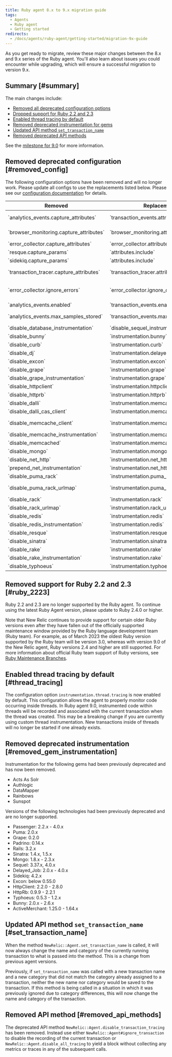 ```yaml
---
title: Ruby agent 8.x to 9.x migration guide
tags:
  - Agents
  - Ruby agent
  - Getting started
redirects:
  - /docs/agents/ruby-agent/getting-started/migration-9x-guide
---
```


As you get ready to migrate, review these major changes between the 8.x and 9.x series of the Ruby agent. You'll also learn about issues you could encounter while upgrading, which will ensure a successful migration to version 9.x.

## Summary [#summary]

The main changes include:

* [Removed all deprecated configuration options](#removed_config)
* [Dropped support for Ruby 2.2 and 2.3](#ruby_2223)
* [Enabled thread tracing by default](#thread_tracing)
* [Removed deprecated instrumentation for gems](#removed_gem_instrumentation)
* [Updated API method `set_transaction_name`](#set_transaction_name)
* [Removed deprecated API methods](#removed_api_methods)

See the [milestone for 9.0](https://github.com/newrelic/newrelic-ruby-agent/milestone/28?closed=1) for more information.

## Removed deprecated configuration [#removed_config]

  The following configuration options have been removed and will no longer work. Please update all configs to use the replacements listed below. Please see our [configuration documentation](/docs/apm/agents/ruby-agent/configuration/ruby-agent-configuration) for details.

<table>
  <thead>
      <tr>
        <th>Removed</th>
        <th>Replacement</th>
        <th>`newrelic.yml` example</th>
      </tr>
  </thead>
  <tbody>
      <tr>
        <td>`analytics_events.capture_attributes`</td>
        <td>`transaction_events.attributes.enabled`</td>
        <td>`transaction_events.attributes.enabled: false`</td>
      </tr>
      <tr>
        <td>`browser_monitoring.capture_attributes`</td>
        <td>`browser_monitoring.attributes.enabled`</td>
        <td>`browser_monitoring.attributes.enabled: false`</td>
      </tr>
      <tr>
        <td>`error_collector.capture_attributes`</td>
        <td>`error_collector.attributes.enabled`</td>
        <td>`error_collector.attributes.enabled: false`</td>
      </tr>
      <tr>
        <td>`resque.capture_params`</td>
        <td>`attributes.include`</td>
        <td>`attributes.include: [&#39;job.resque.args.*&#39;]`</td>
      </tr>
      <tr>
        <td>`sidekiq.capture_params`</td>
        <td>`attributes.include`</td>
        <td>`attributes.include: [&#39;job.sidekiq.args.*&#39;]`</td>
      </tr>
      <tr>
        <td>`transaction_tracer.capture_attributes`</td>
        <td>`transaction_tracer.attributes.enabled`</td>
        <td>`transaction_tracer.attributes.enabled: false`</td>
      </tr>
      <tr>
        <td>`error_collector.ignore_errors`</td>
        <td>`error_collector.ignore_classes`</td>
        <td>`error_collector.ignore_classes: [&#39;ActionController::RoutingError&#39;, &#39;CustomError&#39;]`</td>
      </tr>
      <tr>
        <td>`analytics_events.enabled`</td>
        <td>`transaction_events.enabled`</td>
        <td>`transaction_events.enabled: false`</td>
      </tr>
      <tr>
        <td>`analytics_events.max_samples_stored`</td>
        <td>`transaction_events.max_samples_stored`</td>
        <td>`transaction_events.max_samples_stored: 1200`</td>
      </tr>
      <tr>
        <td>`disable_database_instrumentation`</td>
        <td>`disable_sequel_instrumentation`</td>
        <td>`disable_sequel_instrumentation: true`</td>
      </tr>
      <tr>
        <td>`disable_bunny`</td>
        <td>`instrumentation.bunny`</td>
        <td>`instrumentation.bunny: disabled`</td>
      </tr>
      <tr>
        <td>`disable_curb`</td>
        <td>`instrumentation.curb`</td>
        <td>`instrumentation.curb: disabled`</td>
      </tr>
      <tr>
        <td>`disable_dj`</td>
        <td>`instrumentation.delayed_job`</td>
        <td>`instrumentation.delayed_job: disabled`</td>
      </tr>
      <tr>
        <td>`disable_excon`</td>
        <td>`instrumentation.excon`</td>
        <td>`instrumentation.excon: disabled`</td>
      </tr>
      <tr>
        <td>`disable_grape`</td>
        <td>`instrumentation.grape`</td>
        <td>`instrumentation.grape: disabled`</td>
      </tr>
      <tr>
        <td>`disable_grape_instrumentation`</td>
        <td>`instrumentation.grape`</td>
        <td>`instrumentation.grape: disabled`</td>
      </tr>
      <tr>
        <td>`disable_httpclient`</td>
        <td>`instrumentation.httpclient`</td>
        <td>`instrumentation.httpcient: disabled`</td>
      </tr>
      <tr>
        <td>`disable_httprb`</td>
        <td>`instrumentation.httprb`</td>
        <td>`instrumentation.httprb: disabled`</td>
      </tr>
      <tr>
        <td>`disable_dalli`</td>
        <td>`instrumentation.memcache`</td>
        <td>`instrumentation.memcache: disabled`</td>
      </tr>
      <tr>
        <td>`disable_dalli_cas_client`</td>
        <td>`instrumentation.memcache`</td>
        <td>`instrumentation.memcache: disabled`</td>
      </tr>
      <tr>
        <td>`disable_memcache_client`</td>
        <td>`instrumentation.memcache-client`</td>
        <td>`instrumentation.memcache-client: disabled`</td>
      </tr>
      <tr>
        <td>`disable_memcache_instrumentation`</td>
        <td>`instrumentation.memcache`</td>
        <td>`instrumentation.memcache: disabled`</td>
      </tr>
      <tr>
        <td>`disable_memcached`</td>
        <td>`instrumentation.memcached`</td>
        <td>`instrumentation.memcached: disabled`</td>
      </tr>
      <tr>
        <td>`disable_mongo`</td>
        <td>`instrumentation.mongo`</td>
        <td>`instrumentation.mongo: disabled`</td>
      </tr>
      <tr>
        <td>`disable_net_http`</td>
        <td>`instrumentation.net_http`</td>
        <td>`instrumentation.net_http: disabled`</td>
      </tr>
      <tr>
        <td>`prepend_net_instrumentation`</td>
        <td>`instrumentation.net_http`</td>
        <td>`instrumentation.net_http: prepend`</td>
      </tr>
      <tr>
        <td>`disable_puma_rack`</td>
        <td>`instrumentation.puma_rack`</td>
        <td>`instrumentation.puma_rack: disabled`</td>
      </tr>
      <tr>
        <td>`disable_puma_rack_urlmap`</td>
        <td>`instrumentation.puma_rack_urlmap`</td>
        <td>`instrumentation.puma_rack_urlmap: disabled`</td>
      </tr>
      <tr>
        <td>`disable_rack`</td>
        <td>`instrumentation.rack`</td>
        <td>`instrumentation.rack: disabled`</td>
      </tr>
      <tr>
        <td>`disable_rack_urlmap`</td>
        <td>`instrumentation.rack_urlmap`</td>
        <td>`instrumentation.rack_urlmap: disabled`</td>
      </tr>
      <tr>
        <td>`disable_redis`</td>
        <td>`instrumentation.redis`</td>
        <td>`instrumentation.redis: disabled`</td>
      </tr>
      <tr>
        <td>`disable_redis_instrumentation`</td>
        <td>`instrumentation.redis`</td>
        <td>`instrumentation.redis: disabled`</td>
      </tr>
      <tr>
        <td>`disable_resque`</td>
        <td>`instrumentation.resque`</td>
        <td>`instrumentation.resque: disabled`</td>
      </tr>
      <tr>
        <td>`disable_sinatra`</td>
        <td>`instrumentation.sinatra`</td>
        <td>`instrumentation.sinatra: disabled`</td>
      </tr>
      <tr>
        <td>`disable_rake`</td>
        <td>`instrumentation.rake`</td>
        <td>`instrumentation.rake: disabled`</td>
      </tr>
      <tr>
        <td>`disable_rake_instrumentation`</td>
        <td>`instrumentation.rake`</td>
        <td>`instrumentation.rake: disabled`</td>
      </tr>
      <tr>
        <td>`disable_typhoeus`</td>
        <td>`instrumentation.typhoeus`</td>
        <td>`instrumentation.typhoeus: disabled`</td>
      </tr>
  </tbody>
</table>

## Removed support for Ruby 2.2 and 2.3 [#ruby_2223]

  Ruby 2.2 and 2.3 are no longer supported by the Ruby agent. To continue using the latest Ruby Agent version, please update to Ruby 2.4.0 or higher.

  Note that New Relic continues to provide support for certain older Ruby versions even after they have fallen out of the officially supported maintenance window provided by the Ruby language development team (Ruby team). For example, as of March 2023 the oldest Ruby version supported by the Ruby team will be version 3.0, whereas with version 9.0 of the New Relic agent, Ruby versions 2.4 and higher are still supported. For more information about official Ruby team support of Ruby versions, see [Ruby Maintenance Branches](https://www.ruby-lang.org/en/downloads/branches/).


## Enabled thread tracing by default [#thread_tracing]

  The configuration option `instrumentation.thread.tracing` is now enabled by default. This configuration allows the agent to properly monitor code occurring inside threads. In Ruby agent 9.0, instrumented code within threads will be recorded and associated with the current transaction when the thread was created.
This may be a breaking change if you are currently using custom thread instrumentation. New transactions inside of threads will no longer be started if one already exists.


## Removed deprecated instrumentation [#removed_gem_instrumentation]

  Instrumentation for the following gems had been previously deprecated and has now been removed.

  * Acts As Solr
  * Authlogic
  * DataMapper
  * Rainbows
  * Sunspot

Versions of the following technologies had been previously deprecated and are no longer supported.

  * Passenger: 2.2.x - 4.0.x
  * Puma: 2.0.x
  * Grape: 0.2.0
  * Padrino: 0.14.x
  * Rails: 3.2.x
  * Sinatra: 1.4.x, 1.5.x
  * Mongo: 1.8.x - 2.3.x
  * Sequel: 3.37.x, 4.0.x
  * Delayed_Job: 2.0.x - 4.0.x
  * Sidekiq: 4.2.x
  * Excon: below 0.55.0
  * HttpClient: 2.2.0 - 2.8.0
  * HttpRb: 0.9.9 - 2.2.1
  * Typhoeus: 0.5.3 - 1.2.x
  * Bunny: 2.0.x - 2.6.x
  * ActiveMerchant: 1.25.0 - 1.64.x


## Updated API method `set_transaction_name` [#set_transaction_name]

When the method `NewRelic::Agent.set_transaction_name` is called, it will now always change the name and category of the currently running transaction to what is passed into the method. This is a change from previous agent versions.

Previously, if `set_transaction_name` was called with a new transaction name and a new category that did not match the category already assigned to a transaction, neither the new name nor category would be saved to the transaction.
  If this method is being called in a situation in which it was previously ignored due to category differences, this will now change the name and category of the transaction. 


## Removed API method [#removed_api_methods]

  The deprecated API method `NewRelic::Agent.disable_transaction_tracing` has been removed. Instead use either `NewRelic::Agent#ignore_transaction` to disable the recording of the current transaction or `NewRelic::Agent.disable_all_tracing` to yield a block without collecting any metrics or traces in any of the subsequent calls.

